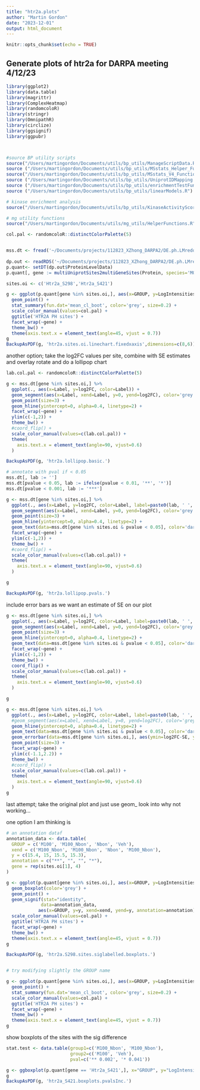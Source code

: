 ```yaml
---
title: "htr2a.plots"
author: "Martin Gordon"
date: "2023-12-01"
output: html_document
---
```


```r
knitr::opts_chunk$set(echo = TRUE)
```

## Generate plots of htr2a for DARPA meeting 4/12/23

```r
library(ggplot2)
library(data.table)
library(magrittr)
library(ComplexHeatmap)
library(randomcoloR)
library(stringr)
library(OmnipathR)
library(circlize)
library(ggsignif)
library(ggpubr)



#source BP utility scripts
source("/Users/martingordon/Documents/utils/bp_utils/ManageScriptData.R")
source ("/Users/martingordon/Documents/utils/bp_utils/MSstats_Helper_Functions.R")
source("/Users/martingordon/Documents/utils/bp_utils/MSstats_V4_Functions.R")
source ("/Users/martingordon/Documents/utils/bp_utils/UniprotIDMapping.R") #uniprot to gene id mapping
source ("/Users/martingordon/Documents/utils/bp_utils/enrichmentTestFunctions.R")
source ("/Users/martingordon/Documents/utils/bp_utils/linearModels.R")

# kinase enrichment analysis
source("/Users/martingordon/Documents/utils/bp_utils/KinaseActivityScores.R")

# mg utility functions
source("/Users/martingordon/Documents/utils/mg_utils/HelperFunctions.R")
```



```r
col.pal <- randomcoloR::distinctColorPalette(5)


mss.dt <- fread('~/Documents/projects/112823_XZhong_DARPA2/DE.ph.LMredo.noBatch_data/2023_11_30_mss.pwcomparisons.nobatch.csv')
  
dp.out <- readRDS('~/Documents/projects/112823_XZhong_DARPA2/DE.ph.LMredo.noBatch_data/2023_11_30_ph.mss.dataproc')
p.quant<- setDT(dp.out$ProteinLevelData)
p.quant[, gene := multiUniprotSites2multiGeneSites(Protein, species='MOUSE')]

sites.oi <- c('Htr2a_S298','Htr2a_S421')

g <- ggplot(p.quant[gene %in% sites.oi,], aes(x=GROUP, y=LogIntensities, color=GROUP)) +
  geom_point() + 
  stat_summary(fun.dat='mean_cl_boot', color='grey', size=0.2) +
  scale_color_manual(values=col.pal) +
  ggtitle('HTR2A PH sites') +
  facet_wrap(~gene) +
  theme_bw() +
  theme(axis.text.x = element_text(angle=45, vjust = 0.7))
g
BackupAsPDF(g, 'htr2a.sites.oi.linechart.fixedxaxis',dimensions=c(8,6))
```
another option; take the log2FC values per site, combine with SE estimates and overlay
rotate and do a lollipop chart
```r
lab.col.pal <- randomcoloR::distinctColorPalette(5)

g <- mss.dt[gene %in% sites.oi,] %>% 
  ggplot(., aes(x=Label, y=log2FC, color=Label)) +
  geom_segment(aes(x=Label, xend=Label, y=0, yend=log2FC), color='grey', lwd=.5, linetype=1) +
  geom_point(size=3) +
  geom_hline(yintercept=0, alpha=0.4, linetype=2) +
  facet_wrap(~gene) +
  ylim(c(-1,2)) +
  theme_bw() + 
  #coord_flip() +
  scale_color_manual(values=c(lab.col.pal)) +
  theme(
    axis.text.x = element_text(angle=90, vjust=0.6)
  )

BackupAsPDF(g, 'htr2a.lollipop.basic.')

# annotate with pval if < 0.05
mss.dt[, lab := '']
mss.dt[pvalue < 0.05, lab := ifelse(pvalue < 0.01, '**', '*')]
mss.dt[pvalue < 0.001, lab := '***']

g <- mss.dt[gene %in% sites.oi,] %>% 
  ggplot(., aes(x=Label, y=log2FC, color=Label, label=paste0(lab, ' ', round(pvalue, 3) )) ) +
  geom_segment(aes(x=Label, xend=Label, y=0, yend=log2FC), color='grey', lwd=.5, linetype=1) +
  geom_point(size=3) +
  geom_hline(yintercept=0, alpha=0.4, linetype=2) +
  geom_text(data=mss.dt[gene %in% sites.oi & pvalue < 0.05], color='darkgrey', size=3, vjust=-2) +
  facet_wrap(~gene) +
  ylim(c(-1,2)) +
  theme_bw() + 
  #coord_flip() +
  scale_color_manual(values=c(lab.col.pal)) +
  theme(
    axis.text.x = element_text(angle=90, vjust=0.6)
  )

g

BackupAsPDF(g, 'htr2a.lollipop.pvals.')

```
include error bars as we want an estimate of SE on our plot

```r
g <- mss.dt[gene %in% sites.oi,] %>% 
  ggplot(., aes(x=Label, y=log2FC, color=Label, label=paste0(lab, ' ', round(pvalue, 4) )) ) +
  geom_segment(aes(x=Label, xend=Label, y=0, yend=log2FC), color='grey', lwd=.5, linetype=1) +
  geom_point(size=3) +
  geom_hline(yintercept=0, alpha=0.4, linetype=2) +
  geom_text(data=mss.dt[gene %in% sites.oi & pvalue < 0.05], color='darkgrey', size=3, vjust=-2) +
  facet_wrap(~gene) +
  ylim(c(-1,2)) +
  theme_bw() + 
  coord_flip() +
  scale_color_manual(values=c(lab.col.pal)) +
  theme(
    axis.text.x = element_text(angle=90, vjust=0.6)
  )

g
```


```r

g <- mss.dt[gene %in% sites.oi,] %>% 
  ggplot(., aes(x=Label, y=log2FC, color=Label, label=paste0(lab, ' ', round(pvalue, 3) )) ) +
  #geom_segment(aes(x=Label, xend=Label, y=0, yend=log2FC), color='grey', lwd=.5, linetype=1) +
  geom_hline(yintercept=0, alpha=0.4, linetype=2) +
  geom_text(data=mss.dt[gene %in% sites.oi & pvalue < 0.05], color='darkgrey', font='bold', size=3.8, vjust=-4) +
  geom_errorbar(data=mss.dt[gene %in% sites.oi,], aes(ymin=log2FC-SE, ymax=log2FC+SE, group=Label), width=0.2, lwd=.5, color='darkgrey') +
  geom_point(size=3) +
  facet_wrap(~gene) +
  ylim(c(-1.1,2.2)) +
  theme_bw() + 
  #coord_flip() +
  scale_color_manual(values=c(lab.col.pal)) +
  theme(
    axis.text.x = element_text(angle=90, vjust=0.6)
  )
g
```
last attempt; take the original plot and just use geom_
look into why not working...

one option I am thinking is
```r
# an annotation dataf 
annotation_data <- data.table(
  GROUP = c('M100', 'M100_Nbon', 'Nbon', 'Veh'),
  xend = c('M100_Nbon', 'M100_Nbon', 'Nbon', 'M100_Nbon'),
  y = c(15.4, 15, 15.5, 15.3),
  annotation = c("**", "", "", "*"),
  gene = rep(sites.oi[1], 4)
)

g <- ggplot(p.quant[gene %in% sites.oi,], aes(x=GROUP, y=LogIntensities, color=GROUP)) +
  geom_boxplot(color='grey') +
  geom_point() + 
  geom_signif(stat="identity",
             data=annotation_data,
            aes(x=GROUP, y=y, xend=xend, yend=y, annotation=annotation),color='darkgrey', size=4) +
  scale_color_manual(values=col.pal) +
  ggtitle('HTR2A PH sites') +
  facet_wrap(~gene) +
  theme_bw() +
  theme(axis.text.x = element_text(angle=45, vjust = 0.7))
g

BackupAsPDF(g, 'htr2a.S298.sites.siglabelled.boxplots.')


# try modifying slightly the GROUP name
```
```r
g <- ggplot(p.quant[gene %in% sites.oi,], aes(x=GROUP, y=LogIntensities, color=GROUP)) +
  geom_point() + 
  stat_summary(fun.dat='mean_cl_boot', color='grey', size=0.2) +
  scale_color_manual(values=col.pal) +
  ggtitle('HTR2A PH sites') +
  facet_wrap(~gene) +
  theme_bw() +
  theme(axis.text.x = element_text(angle=45, vjust = 0.7))
g
```



show boxplots of the sites with the sig difference
```r

stat.test <- data.table(group1=c('M100_Nbon', 'M100_Nbon'),
                        group2=c('M100', 'Veh'),
                        pval=c('** 0.002', '* 0.041'))

g <- ggboxplot(p.quant[gene == 'Htr2a_S421',], x="GROUP", y="LogIntensities", color="GROUP", palette='simpsons', title='Htr2a_S421') 
g
BackupAsPDF(g, 'htr2a_S421.boxplots.pvalsInc.')
```

